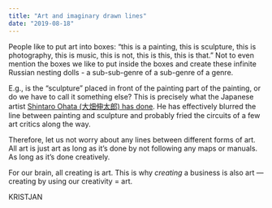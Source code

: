 ```yaml
---
title: "Art and imaginary drawn lines"
date: "2019-08-18"
---
```


People like to put art into boxes: “this is a painting, this is sculpture, this is photography, this is music, this is not, this is this, this is that.” Not to even mention the boxes we like to put inside the boxes and create these infinite Russian nesting dolls - a sub-sub-genre of a sub-genre of a genre.

E.g., is the “sculpture” placed in front of the painting part of the painting, or do we have to call it something else? This is precisely what the Japanese artist [Shintaro Ohata (大畑伸太郎) has done](https://yukari-art.jp/en/artists/shintaro-ohata/). He has effectively blurred the line between painting and sculpture and probably fried the circuits of a few art critics along the way.

Therefore, let us not worry about any lines between different forms of art. All art is just art as long as it’s done by not following any maps or manuals. As long as it’s done creatively.

For our brain, all creating is art. This is why _creating_ a business is also art — creating by using our creativity = art.

KRISTJAN
